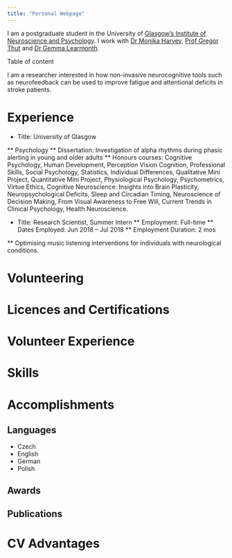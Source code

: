 ```yaml
---
title: "Personal Webpage"
---
```

I am a postgraduate student in the University of [Glasgow’s Institute of Neuroscience and Psychology](https://www.gla.ac.uk/researchinstitutes/neurosciencepsychology/). I work with [Dr Monika Harvey](https://www.gla.ac.uk/schools/psychology/staff/monikaharvey/), [Prof Gregor Thut](https://www.gla.ac.uk/researchinstitutes/neurosciencepsychology/staff/gregorthut/) and [Dr Gemma Learmonth](https://gemmalearmonth.com/).

Table of content

I am a researcher interested in how non-invasive neurocognitive tools such as neurofeedback can be used to improve fatigue and attentional deficits in stroke patients.

# Experience

* Title: University of Glasgow

** Psychology
** Dissertation: Investigation of alpha rhythms during phasic alerting in young and older adults
** Honours courses: Cognitive Psychology, Human Development, Perception Vision Cognition, Professional Skills, Social Psychology, Statistics, Individual Differences, Qualitative Mini Project, Quantitative Mini Project, Physiological Psychology, Psychometrics, Virtue Ethics, Cognitive Neuroscience: Insights into Brain Plasticity, Neuropsychological Deficits, Sleep and Circadian Timing, Neuroscience of Decision Making, From Visual Awareness to Free Will, Current Trends in Clinical Psychology, Health Neuroscience.

* Title: Research Scientist, Summer Intern
** Employment: Full-time
** Dates Employed: Jun 2018 – Jul 2018
** Employment Duration: 2 mos

** Optimising music listening interventions for individuals with neurological conditions.

# Volunteering

# Licences and Certifications

# Volunteer Experience

# Skills

# Accomplishments

## Languages

* Czech
* English
* German
* Polish

## Awards

## Publications

# CV Advantages


